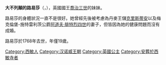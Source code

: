 {{Multiple issues|
{{Notability Unreferenced|time=2020-08-08T00:57:33+00:00}}
{{Unreferenced|time=2020-08-08T00:57:33+00:00}}
}}
{{Infobox royalty
| name         = 大不列顛的路易莎
| image        = Princess Louisa of Great Britain 1765-70.jpg
| image_size   = 250px
| birth_date   = {{Birth date|1749|3|19|df=yes}}
| birth_place  = {{flag|Great Britain}}[[倫敦|倫敦]]
| death_date   = {{Death date and age|1768|5|13|1749|3|19|df=yes}}
| death_place  = {{flag|Great Britain}}倫敦
| burial_place = [[西敏寺|西敏寺]]
| house        = [[漢諾威王朝|漢諾威王朝]]
| father       = [[腓特烈_(威爾斯親王)|威爾斯親王腓特烈]]
| mother       = [[薩克森-哥達-阿爾滕堡的奧古絲塔|薩克森-哥達-阿爾滕堡的奧古絲塔]]
}}
'''大不列顛的路易莎'''（{{lang-en|Princess Louisa of Great Britain}}，{{bd|1749年|3月19日|1768年|5月13日}}），英國國王[[喬治三世|喬治三世]]的妹妹。

路易莎的身體狀況一直不是很好。她曾經先後被考慮為丹麥王儲[[克里斯蒂安七世|克里斯蒂安]]以及梅克倫堡-施特雷利茨公爵[[阿道夫·腓特烈四世|阿道夫·腓特烈四世]]的妻子，但皆因為她的健康問題而沒有成婚。

路易莎於1768年去世，年僅19歲。

{{英國公主}}
{{DEFAULTSORT: Louisa}}
[[Category:西敏人|Category:西敏人]]
[[Category:汉诺威王朝|Category:汉诺威王朝]]
[[Category:英國公主|Category:英國公主]]
[[Category:安葬於西敏寺者|Category:安葬於西敏寺者]]